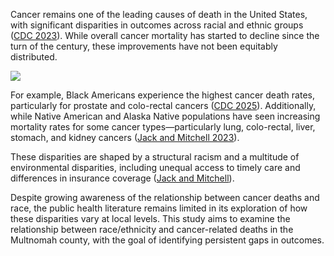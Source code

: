 Cancer remains one of the leading causes of death in the United States, with significant disparities in outcomes across racial and ethnic groups ([CDC 2023](https://www.cdc.gov/nchs/hus/topics/cancer-deaths.htm)). While overall cancer mortality has started to decline since the turn of the century, these improvements have not been equitably distributed.

![](images/clipboard-1274355408.png)

For example, Black Americans experience the highest cancer death rates, particularly for prostate and colo-rectal cancers ([CDC 2025](https://www.cdc.gov/cancer/health-equity/african-american.html)). Additionally, while Native American and Alaska Native populations have seen increasing mortality rates for some cancer types—particularly lung, colo-rectal, liver, stomach, and kidney cancers ([Jack and Mitchell 2023](https://www.cdc.gov/pcd/collections/pdf/racism_is_a_public_health_crisis_combating_racism_508.pdf?)).

These disparities are shaped by a structural racism and a multitude of environmental disparities, including unequal access to timely care and differences in insurance coverage ([Jack and Mitchell](https://www.cdc.gov/pcd/collections/pdf/racism_is_a_public_health_crisis_combating_racism_508.)).

Despite growing awareness of the relationship between cancer deaths and race, the public health literature remains limited in its exploration of how these disparities vary at local levels. This study aims to examine the relationship between race/ethnicity and cancer-related deaths in the Multnomah county, with the goal of identifying persistent gaps in outcomes.
